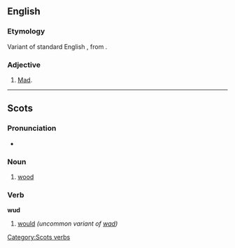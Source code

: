 ==English==

===Etymology===
Variant of standard English {{term|wood}}, from {{etyl|ang}} {{term|wod|wōd|mad, insane|lang=ang}}.

===Adjective===
{{en-adj}}

# {{dialectal}} [[mad|Mad]].

----

==Scots==

===Pronunciation===
* {{IPA|/wʌd/|lang=sco}}

===Noun===
{{sco-noun}}

# {{South Scots}} [[wood]]

===Verb===
'''wud'''

# {{South Scots}} [[would]] ''(uncommon variant of [[wad]])''

[[Category:Scots verbs]]